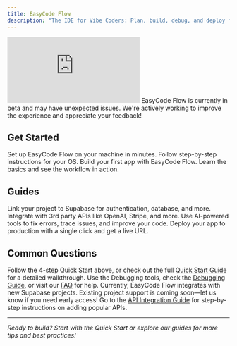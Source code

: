 ```yaml
---
title: EasyCode Flow
description: "The IDE for Vibe Coders: Plan, build, debug, and deploy full stack apps with AI superpowers."
---
```


<Frame>
<iframe src="https://www.loom.com/embed/28a4b5a6a97040e49657664313668285?sid=98ceadc9-89c6-4f0d-a3b5-de6d59ca44f9&hide_owner=true" frameborder="0" webkitallowfullscreen mozallowfullscreen allowfullscreen style={{width: "100%", height: "400px"}}></iframe>
</Frame>

<Info>
EasyCode Flow is currently in beta and may have unexpected issues. We're actively working to improve the experience and appreciate your feedback!
</Info>

## Get Started

<CardGroup cols={2}>
  <Card
    title="Installation"
    icon="download"
    href="/get-started/installation"
  >
    Set up EasyCode Flow on your machine in minutes. Follow step-by-step instructions for your OS.
  </Card>
  <Card
    title="Quick Start"
    icon="bolt"
    href="/get-started/quick-start"
  >
    Build your first app with EasyCode Flow. Learn the basics and see the workflow in action.
  </Card>
</CardGroup>

## Guides

<CardGroup cols={2}>
  <Card
    title="Connect Supabase"
    icon="database"
    href="/guides/connect-supabase"
  >
    Link your project to Supabase for authentication, database, and more.
  </Card>
  <Card
    title="Connect APIs"
    icon="plug"
    href="/guides/connect-APIs"
  >
    Integrate with 3rd party APIs like OpenAI, Stripe, and more.
  </Card>
  <Card
    title="Debugging"
    icon="bug"
    href="/guides/debugging"
  >
    Use AI-powered tools to fix errors, trace issues, and improve your code.
  </Card>
  <Card
    title="Deployment"
    icon="rocket"
    href="/guides/deploy-app"
  >
    Deploy your app to production with a single click and get a live URL.
  </Card>
</CardGroup>

## Common Questions

<AccordionGroup>
  <Accordion title="How do I get started?">
    Follow the 4-step Quick Start above, or check out the full <a href="./get-started/quick-start.mdx">Quick Start Guide</a> for a detailed walkthrough.
  </Accordion>
  <Accordion title="What if I get stuck?">
    Use the Debugging tools, check the <a href="./guides/debugging.mdx">Debugging Guide</a>, or visit our <a href="./troubleshoot/faqs.mdx">FAQ</a> for help.
  </Accordion>
  <Accordion title="Can I use my own Supabase project?">
    Currently, EasyCode Flow integrates with new Supabase projects. Existing project support is coming soon—let us know if you need early access!
  </Accordion>
  <Accordion title="How do I connect APIs?">
    Go to the <a href="./guides/connect-APIs.mdx">API Integration Guide</a> for step-by-step instructions on adding popular APIs.
  </Accordion>
</AccordionGroup>

---

_Ready to build? Start with the Quick Start or explore our guides for more tips and best practices!_
